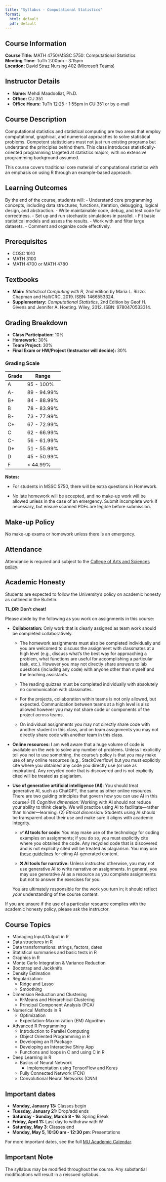 ---
title: "Syllabus - Computational Statistics"
format: 
  html: default
  pdf: default
---

## Course Information

**Course Title:** MATH 4750/MSSC 5750: Computational Statistics\
**Meeting Time:** TuTh 2:00pm - 3:15pm\
**Location:** David Straz Nursing 402 (Microsoft Teams)

## Instructor Details

-   **Name:** Mehdi Maadooliat, Ph.D.
-   **Office:** CU 351
-   **Office Hours:** TuTh 12:25 - 1:55pm in CU 351 or by e-mail

## Course Description

Computational statistics and statistical computing are two areas that employ computational, graphical, and numerical approaches to solve statistical problems. Competent statisticians must not just run existing programs but understand the principles behind them. This class introduces statistically-oriented programming targeted at statistics majors, with no extensive programming background assumed.

This course covers traditional core material of computational statistics with an emphasis on using R through an example-based approach.

## Learning Outcomes

By the end of the course, students will: - Understand core programming concepts, including data structures, functions, iteration, debugging, logical design, and abstraction. - Write maintainable code, debug, and test code for correctness. - Set up and run stochastic simulations in parallel. - Fit basic statistical models and assess the results. - Work with and filter large datasets. - Comment and organize code effectively.

## Prerequisites

-   COSC 1010
-   MATH 3100
-   MATH 4700 or MATH 4780

## Textbooks

-   **Main:** *Statistical Computing with R*, 2nd edition by Maria L. Rizzo. Chapman and Hall/CRC, 2019. ISBN: 1466553324.
-   **Supplementary:** *Computational Statistics*, 2nd Edition by Geof H. Givens and Jennifer A. Hoeting. Wiley, 2012. ISBN: 9780470533314.

## Grading Breakdown

-   **Class Participation:** 10%
-   **Homework:** 30%
-   **Team Project:** 30%
-   **Final Exam or HW/Project (Instructor will decide):** 30%

### Grading Scale

| Grade | Range       |
|-------|-------------|
| A     | 95 - 100%   |
| A-    | 89 - 94.99% |
| B+    | 84 - 88.99% |
| B     | 78 - 83.99% |
| B-    | 73 - 77.99% |
| C+    | 67 - 72.99% |
| C     | 62 - 66.99% |
| C-    | 56 - 61.99% |
| D+    | 51 - 55.99% |
| D     | 45 - 50.99% |
| F     | \< 44.99%   |

**Notes:**

-   For students in MSSC 5750, there will be extra questions in Homework.

-   No late homework will be accepted, and no make-up work will be allowed unless in the case of an emergency. Submit incomplete work if necessary, but ensure scanned PDFs are legible before submission.

## Make-up Policy

No make-up exams or homework unless there is an emergency.

## Attendance

Attendance is required and subject to the [College of Arts and Sciences policy](https://bulletin.marquette.edu/policies/attendance/undergraduate/).

## Academic Honesty

Students are expected to follow the University's policy on academic honesty as outlined in the Bulletin.

**TL;DR: Don't cheat!**

Please abide by the following as you work on assignments in this course:

-   **Collaboration:** Only work that is clearly assigned as team work should be completed collaboratively.

    -   The homework assignments must also be completed individually and you are welcomed to discuss the assignment with classmates at a high level (e.g., discuss what's the best way for approaching a problem, what functions are useful for accomplishing a particular task, etc.). However you may not directly share answers to lab questions (including any code) with anyone other than myself and the teaching assistants.

    -   The reading quizzes must be completed individually with absolutely no communication with classmates.

    -   For the projects, collaboration within teams is not only allowed, but expected. Communication between teams at a high level is also allowed however you may not share code or components of the project across teams.

    -   On individual assignments you may not directly share code with another student in this class, and on team assignments you may not directly share code with another team in this class.

-   **Online resources:** I am well aware that a huge volume of code is available on the web to solve any number of problems. Unless I explicitly tell you not to use something, the course's policy is that you may make use of any online resources (e.g., StackOverflow) but you must explicitly cite where you obtained any code you directly use (or use as inspiration). Any recycled code that is discovered and is not explicitly cited will be treated as plagiarism.

-   **Use of generative artificial intelligence (AI)**: You should treat generative AI, such as ChatGPT, the same as other online resources. There are two guiding principles that govern how you can use AI in this course:^[1](https://sta101-f23.github.io/course-syllabus.html#fn1)^ (1) *Cognitive dimension:* Working with AI should not reduce your ability to think clearly. We will practice using AI to facilitate---rather than hinder---learning. (2) *Ethical dimension***:** Students using AI should be transparent about their use and make sure it aligns with academic integrity.

    -   **✅ AI tools for code:** You may make use of the technology for coding examples on assignments; if you do so, you must explicitly cite where you obtained the code. Any recycled code that is discovered and is not explicitly cited will be treated as plagiarism. You may use [these guidelines](https://guides.lib.monash.edu/c.php?g=219786&p=6972087) for citing AI-generated content.

    -   **❌ AI tools for narrative:** Unless instructed otherwise, you may not use generative AI to write narrative on assignments. In general, you may use generative AI as a resource as you complete assignments but not to answer the exercises for you.

    You are ultimately responsible for the work you turn in; it should reflect *your* understanding of the course content.

If you are unsure if the use of a particular resource complies with the academic honesty policy, please ask the instructor.

## Course Topics

-   Managing Input/Output in R
-   Data structures in R
-   Data transformations: strings, factors, dates
-   Statistical summaries and basic tests in R
-   Graphics in R
-   Monte Carlo Integration & Variance Reduction
-   Bootstrap and Jackknife
-   Density Estimation
-   Regularization:
    -   Ridge and Lasso
    -   Smoothing
-   Dimension Reduction and Clustering
    -   K-Means and Hierarchical Clustering
    -   Principal Component Analysis (PCA)
-   Numerical Methods in R
    -   Optimization
    -   Expectation-Maximization (EM) Algorithm
-   Advanced R Programming
    -   Introduction to Parallel Computing
    -   Object Oriented Programming in R
    -   Developing an R Package
    -   Developing an Interactive Shiny App
    -   Functions and loops in C and using C in R
-   Deep Learning in R
    -   Basics of Neural Network
        -   Implementation using TensorFlow and Keras
    -   Fully Connected Network (FCN)
    -   Convolutional Neural Networks (CNN)

## Important dates

-   **Monday, January 13:** Classes begin
-   **Tuesday, January 21:** Drop/add ends
-   **Saturday - Sunday, March 8 - 16**: Spring Break
-   **Friday, April 11:** Last day to withdraw with W
-   **Saturday, May 3**: Classes end
-   **Monday, May 5, 10:30 am - 12:30 pm**: Presentations

For more important dates, see the full [MU Academic Calendar](https://www.marquette.edu/central/registrar/2025-spring-academic-calendar.php).

## Important Note

The syllabus may be modified throughout the course. Any substantial modifications will result in a reissued syllabus.
